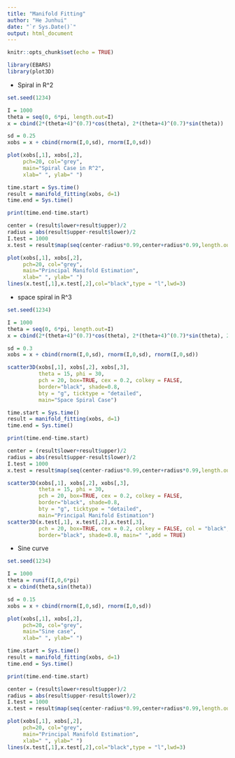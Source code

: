 ```yaml
---
title: "Manifold Fitting"
author: "He Junhui"
date: "`r Sys.Date()`"
output: html_document
---
```


```r
knitr::opts_chunk$set(echo = TRUE)
```

```r
library(EBARS)
library(plot3D)
```

+ Spiral in R^2
```r
set.seed(1234)
```

```r
I = 1000
theta = seq(0, 6*pi, length.out=I)
x = cbind(2*(theta+4)^(0.7)*cos(theta), 2*(theta+4)^(0.7)*sin(theta))

sd = 0.25
xobs = x + cbind(rnorm(I,0,sd), rnorm(I,0,sd))
```

```r
plot(xobs[,1], xobs[,2],
     pch=20, col="grey",
     main="Spiral Case in R^2",
     xlab=" ", ylab=" ")
```
```r
time.start = Sys.time()
result = manifold_fitting(xobs, d=1)
time.end = Sys.time()
```

```r
print(time.end-time.start)
```

```r
center = (result$lower+result$upper)/2
radius = abs(result$upper-result$lower)/2
I.test = 1000
x.test = result$map(seq(center-radius*0.99,center+radius*0.99,length.out=I.test))
```

```r
plot(xobs[,1], xobs[,2],
     pch=20, col="grey",
     main="Principal Manifold Estimation",
     xlab=" ", ylab=" ")
lines(x.test[,1],x.test[,2],col="black",type = "l",lwd=3)
```



+ space spiral in R^3
```r
set.seed(1234)
```

```r
I = 1000
theta = seq(0, 6*pi, length.out=I)
x = cbind(2*(theta+4)^(0.7)*cos(theta), 2*(theta+4)^(0.7)*sin(theta), 2*(theta+4)^(0.7))

sd = 0.3
xobs = x + cbind(rnorm(I,0,sd), rnorm(I,0,sd), rnorm(I,0,sd))
```

```r
scatter3D(xobs[,1], xobs[,2], xobs[,3],
          theta = 15, phi = 30,
          pch = 20, box=TRUE, cex = 0.2, colkey = FALSE, 
          border="black", shade=0.8, 
          bty = "g", ticktype = "detailed",
          main="Space Spiral Case")
```

```r
time.start = Sys.time()
result = manifold_fitting(xobs, d=1)
time.end = Sys.time()
```

```r
print(time.end-time.start)
```

```r
center = (result$lower+result$upper)/2
radius = abs(result$upper-result$lower)/2
I.test = 1000
x.test = result$map(seq(center-radius*0.99,center+radius*0.99,length.out=I.test))
```

```r
scatter3D(xobs[,1], xobs[,2], xobs[,3],
          theta = 15, phi = 30,
          pch = 20, box=TRUE, cex = 0.2, colkey = FALSE, 
          border="black", shade=0.8, 
          bty = "g", ticktype = "detailed",
          main="Principal Manifold Estimation")
scatter3D(x.test[,1], x.test[,2],x.test[,3], 
          pch = 20, box=TRUE, cex = 0.2, colkey = FALSE, col = "black", 
          border="black", shade=0.8, main=" ",add = TRUE)
```

+ Sine curve

```r
set.seed(1234)
```

```r
I = 1000
theta = runif(I,0,6*pi)
x = cbind(theta,sin(theta))

sd = 0.15
xobs = x + cbind(rnorm(I,0,sd), rnorm(I,0,sd))
```

```r
plot(xobs[,1], xobs[,2],
     pch=20, col="grey",
     main="Sine case",
     xlab=" ", ylab=" ")
```

```r
time.start = Sys.time()
result = manifold_fitting(xobs, d=1)
time.end = Sys.time()
```

```r
print(time.end-time.start)
```

```r
center = (result$lower+result$upper)/2
radius = abs(result$upper-result$lower)/2
I.test = 1000
x.test = result$map(seq(center-radius*0.99,center+radius*0.99,length.out=I.test))
```

```r
plot(xobs[,1], xobs[,2],
     pch=20, col="grey",
     main="Principal Manifold Estimation",
     xlab=" ", ylab=" ")
lines(x.test[,1],x.test[,2],col="black",type = "l",lwd=3)
```
